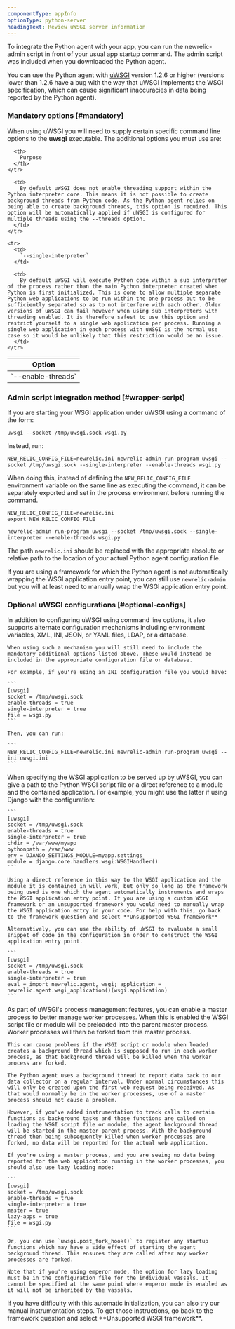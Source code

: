 ```yaml
---
componentType: appInfo
optionType: python-server
headingText: Review uWSGI server information
---
```


To integrate the Python agent with your app, you can run the newrelic-admin script in front of your usual app startup command. The admin script was included when you downloaded the Python agent.

You can use the Python agent with [uWSGI](http://projects.unbit.it/uwsgi/) version 1.2.6 or higher (versions lower than 1.2.6 have a bug with the way that uWSGI implements the WSGI specification, which can cause significant inaccuracies in data being reported by the Python agent).

### Mandatory options [#mandatory]

When using uWSGI you will need to supply certain specific command line options to the **uwsgi** executable. The additional options you must use are:

<table>
  <thead>
    <tr>
      <th width={150}>
        Option
      </th>

      <th>
        Purpose
      </th>
    </tr>
  </thead>

  <tbody>
    <tr>
      <td>
        `--enable-threads`
      </td>

      <td>
        By default uWSGI does not enable threading support within the Python interpreter core. This means it is not possible to create background threads from Python code. As the Python agent relies on being able to create background threads, this option is required. This option will be automatically applied if uWSGI is configured for multiple threads using the --threads option.
      </td>
    </tr>

    <tr>
      <td>
        `--single-interpreter`
      </td>

      <td>
        By default uWSGI will execute Python code within a sub interpreter of the process rather than the main Python interpreter created when Python is first initialized. This is done to allow multiple separate Python web applications to be run within the one process but to be sufficiently separated so as to not interfere with each other. Older versions of uWSGI can fail however when using sub interpreters with threading enabled. It is therefore safest to use this option and restrict yourself to a single web application per process. Running a single web application in each process with uWSGI is the normal use case so it would be unlikely that this restriction would be an issue.
      </td>
    </tr>
  </tbody>
</table>

### Admin script integration method [#wrapper-script]

If you are starting your WSGI application under uWSGI using a command of the form:

```
uwsgi --socket /tmp/uwsgi.sock wsgi.py
```

Instead, run:

```
NEW_RELIC_CONFIG_FILE=newrelic.ini newrelic-admin run-program uwsgi --socket /tmp/uwsgi.sock --single-interpreter --enable-threads wsgi.py
```

When doing this, instead of defining the `NEW_RELIC_CONFIG_FILE` environment variable on the same line as executing the command, it can be separately exported and set in the process environment before running the command.

```
NEW_RELIC_CONFIG_FILE=newrelic.ini
export NEW_RELIC_CONFIG_FILE

newrelic-admin run-program uwsgi --socket /tmp/uwsgi.sock --single-interpreter --enable-threads wsgi.py
```

The path `newrelic.ini` should be replaced with the appropriate absolute or relative path to the location of your actual Python agent configuration file.

If you are using a framework for which the Python agent is not automatically wrapping the WSGI application entry point, you can still use `newrelic-admin` but you will at least need to manually wrap the WSGI application entry point.

### Optional uWSGI configurations [#optional-configs]

<CollapserGroup>
  <Collapser
    className="freq-link"
    id="config-styles"
    title="Configuration styles"
  >
    In addition to configuring uWSGI using command line options, it also supports alternate configuration mechanisms including environment variables, XML, INI, JSON, or YAML files, LDAP, or a database.

    When using such a mechanism you will still need to include the mandatory additional options listed above. These would instead be included in the appropriate configuration file or database.

    For example, if you're using an INI configuration file you would have:

    ```
    [uwsgi]
    socket = /tmp/uwsgi.sock
    enable-threads = true
    single-interpreter = true
    file = wsgi.py
    ```

    Then, you can run:

    ```
    NEW_RELIC_CONFIG_FILE=newrelic.ini newrelic-admin run-program uwsgi --ini uwsgi.ini
    ```
  </Collapser>
  <Collapser
    className="freq-link"
    id="application-mounting"
    title="Application mounting"
  >
    When specifying the WSGI application to be served up by uWSGI, you can give a path to the Python WSGI script file or a direct reference to a module and the contained application. For example, you might use the latter if using Django with the configuration:

    ```
    [uwsgi]
    socket = /tmp/uwsgi.sock
    enable-threads = true
    single-interpreter = true
    chdir = /var/www/myapp
    pythonpath = /var/www
    env = DJANGO_SETTINGS_MODULE=myapp.settings
    module = django.core.handlers.wsgi:WSGIHandler()
    ```

    Using a direct reference in this way to the WSGI application and the module it is contained in will work, but only so long as the framework being used is one which the agent automatically instruments and wraps the WSGI application entry point. If you are using a custom WSGI framework or an unsupported framework you would need to manually wrap the WSGI application entry in your code. For help with this, go back to the framework question and select **Unsupported WSGI framework**

    Alternatively, you can use the ability of uWSGI to evaluate a small snippet of code in the configuration in order to construct the WSGI application entry point.

    ```
    [uwsgi]
    socket = /tmp/uwsgi.sock
    enable-threads = true
    single-interpreter = true
    eval = import newrelic.agent, wsgi; application = newrelic.agent.wsgi_application()(wsgi.application)
    ```
  </Collapser>
  <Collapser
    className="freq-link"
    id="master-process"
    title="Master process"
  >
    As part of uWSGI's process management features, you can enable a master process to better manage worker processes. When this is enabled the WSGI script file or module will be preloaded into the parent master process. Worker processes will then be forked from this master process.

    This can cause problems if the WSGI script or module when loaded creates a background thread which is supposed to run in each worker process, as that background thread will be killed when the worker process are forked.

    The Python agent uses a background thread to report data back to our data collector on a regular interval. Under normal circumstances this will only be created upon the first web request being received. As that would normally be in the worker processes, use of a master process should not cause a problem.

    However, if you've added instrumentation to track calls to certain functions as background tasks and those functions are called on loading the WSGI script file or module, the agent background thread will be started in the master parent process. With the background thread then being subsequently killed when worker processes are forked, no data will be reported for the actual web application.

    If you're using a master process, and you are seeing no data being reported for the web application running in the worker processes, you should also use lazy loading mode:

    ```
    [uwsgi]
    socket = /tmp/uwsgi.sock
    enable-threads = true
    single-interpreter = true
    master = true
    lazy-apps = true
    file = wsgi.py
    ```

    Or, you can use `uwsgi.post_fork_hook()` to register any startup functions which may have a side effect of starting the agent background thread. This ensures they are called after any worker processes are forked.

    Note that if you're using emperor mode, the option for lazy loading must be in the configuration file for the individual vassals. It cannot be specified at the same point where emperor mode is enabled as it will not be inherited by the vassals.
  </Collapser>
</CollapserGroup>

<Callout variant="tip">
  If you have difficulty with this automatic initialization, you can also try our manual instrumentation steps. To get those instructions, go back to the framework question and select **Unsupported WSGI framework**.
</Callout>
